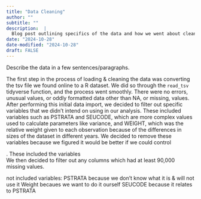 ```yaml
---
title: "Data Cleaning"
author: ""
subtitle: ""
description:  |
  Blog post outlining specifics of the data and how we went about cleaning it.
date: "2024-10-28"
date-modified: "2024-10-28"
draft: FALSE
---
```


Describe the data in a few sentences/paragraphs.

The first step in the process of loading & cleaning the data was converting the tsv file we found online to a R dataset. We did so through the `read_tsv` tidyverse function, and the process went smoothly. There were no errors, unusual values, or oddly formatted data other than NA, or missing, values. After performing this initial data import, we decided to filter out specific variables that we didn't intend on using in our analysis. These included variables such as PSTRATA and SEUCODE, which are more complex values used to calculate parameters like variance, and WEIGHT, which was the relative weight given to each observation because of the differences in sizes of the dataset in different years. We decided to remove these variables because we figured it would be better if we could control

. These included the variables  
We then decided to filter out any columns which had at least 90,000 missing values. 

not included variables:
PSTRATA because we don't know what it is & will not use it
Weight becaues we want to do it ourself
SEUCODE because it relates to PSTRATA